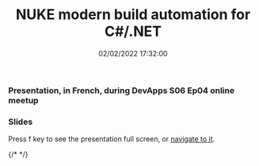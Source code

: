 ﻿---
title: 'NUKE modern build automation for C#/.NET'
permalink: /2022/02/02/NUKE-modern-build-automation-for-sharp-dotnet/
date: 02/02/2022 17:32:00
tags: [.NET, Build, NUKE]
excerpt: Presentation, in French, during DevApps S06 Ep04 online meetup
slides: https://laurentkempe.com/presentations/dotNET%20build%20automation%20with%20NUKE/#/
---
### Presentation, in French, during DevApps S06 Ep04 online meetup

<Plyr video="o0XLGRObd4E" start="294" />

### Slides

Press f key to see the presentation full screen, or [navigate to it](https://laurentkempe.com/presentations/dotNET%20build%20automation%20with%20NUKE/#/).

{/* <?# Reveal Src=https://laurentkempe.com/presentations/dotNET%20build%20automation%20with%20NUKE/#/ /?> */}

